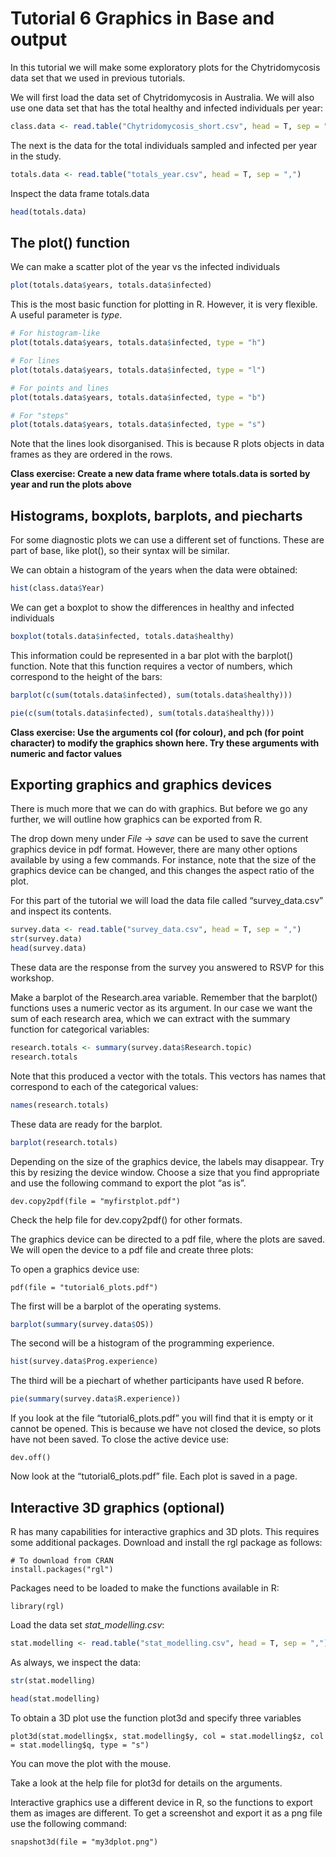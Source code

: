 Tutorial 6 Graphics in Base and output
======================================

In this tutorial we will make some exploratory plots for the Chytridomycosis data set that we used in previous tutorials.

We will first load the data set of Chytridomycosis in Australia. We will also use one data set that has the total healthy and infected individuals per year:

```r
class.data <- read.table("Chytridomycosis_short.csv", head = T, sep = ",")
```

The next is the data for the total individuals sampled and infected per year in the study.

```r
totals.data <- read.table("totals_year.csv", head = T, sep = ",")
```

Inspect the data frame totals.data
 
```r
head(totals.data)
```

The plot() function
-------------------

We can make a scatter plot of the year vs the infected individuals

```r
plot(totals.data$years, totals.data$infected)
```

This is the most basic function for plotting in R. However, it is very flexible. A useful parameter is *type*. 

```r
# For histogram-like
plot(totals.data$years, totals.data$infected, type = "h")

# For lines
plot(totals.data$years, totals.data$infected, type = "l")

# For points and lines
plot(totals.data$years, totals.data$infected, type = "b")

# For "steps"
plot(totals.data$years, totals.data$infected, type = "s")
```

Note that the lines look disorganised. This is because R plots objects in data frames as they are ordered in the rows.

**Class exercise: Create a new data frame where totals.data is sorted by year and run the plots above**

Histograms, boxplots, barplots, and piecharts
---------------------------------------------

For some diagnostic plots we can use a different set of functions. These are part of base, like plot(), so their syntax will be similar.

We can obtain a histogram of the years when the data were obtained:

```r
hist(class.data$Year)
```

We can get a boxplot to show the differences in healthy and infected individuals

```r
boxplot(totals.data$infected, totals.data$healthy)
```

This information could be represented in a bar plot with the barplot() function. Note that this function requires a vector of numbers, which correspond to the height of the bars:
 
```r
barplot(c(sum(totals.data$infected), sum(totals.data$healthy)))
```

```r
pie(c(sum(totals.data$infected), sum(totals.data$healthy)))
```

**Class exercise: Use the arguments col (for colour), and pch (for point character) to modify the graphics shown here. Try these arguments with numeric and factor values**


Exporting graphics and graphics devices
---------------------------------------

There is much more that we can do with graphics. But before we go any further, we will outline how graphics can be exported from R.

The drop down meny under *File* -> *save* can be used to save the current graphics device in pdf format. However, there are many other options available by using a few commands. For instance, note that the size of the graphics device can be changed, and this changes the aspect ratio of the plot. 

For this part of the tutorial we will load the data file called "survey_data.csv" and inspect its contents.

```r
survey.data <- read.table("survey_data.csv", head = T, sep = ",")
str(survey.data)
head(survey.data)
```

These data are the response from the survey you answered to RSVP for this workshop.

Make a barplot of the Research.area variable. Remember that the barplot() functions uses a numeric vector as its argument. In our case we want the sum of each research area, which we can extract with the summary function for categorical variables:

```r
research.totals <- summary(survey.data$Research.topic)
research.totals
```
Note that this produced a vector with the totals. This vectors has names that correspond to each of the categorical values:
```r
names(research.totals)
```
These data are ready for the barplot.
```r
barplot(research.totals)
```
Depending on the size of the graphics device, the labels may disappear. Try this by resizing the device window. Choose a size that you find appropriate and use the following command to export the plot "as is". 
```
dev.copy2pdf(file = "myfirstplot.pdf")
```
Check the help file for dev.copy2pdf() for other formats.

The graphics device can be directed to a pdf file, where the plots are saved. We will open the device to a pdf file and create three plots:

To open a graphics device use:
```
pdf(file = "tutorial6_plots.pdf")
```

The first will be a barplot of the operating systems.
```r
barplot(summary(survey.data$OS))
```
The second will be a histogram of the programming experience.
```r
hist(survey.data$Prog.experience)
```
The third will be a piechart of whether participants have used R before.
```r
pie(summary(survey.data$R.experience))
```

If you look at the file "tutorial6_plots.pdf" you will find that it is empty or it cannot be opened. This is because we have not closed the device, so plots have not been saved. To close the active device use:
```
dev.off()
```
Now look at the "tutorial6_plots.pdf" file. Each plot is saved in a page.


Interactive 3D graphics (optional)
----------------------------------

R has many capabilities for interactive graphics and 3D plots. This requires some additional packages. 
Download and install the rgl package as follows:
```
# To download from CRAN
install.packages("rgl")
```
Packages need to be loaded to make the functions available in R:
```
library(rgl)
```
Load the data set *stat_modelling.csv*:
```r
stat.modelling <- read.table("stat_modelling.csv", head = T, sep = ",")
```

As always, we inspect the data:
```r
str(stat.modelling)
```
```r
head(stat.modelling)
```

To obtain a 3D plot use the function plot3d and specify three variables

```
plot3d(stat.modelling$x, stat.modelling$y, col = stat.modelling$z, col = stat.modelling$q, type = "s")
```

You can move the plot with the mouse. 

Take a look at the help file for plot3d for details on the arguments.

Interactive graphics use a different device in R, so the functions to export them as images are different. To get a screenshot and export it as a png file use the following command:

```
snapshot3d(file = "my3dplot.png")
```